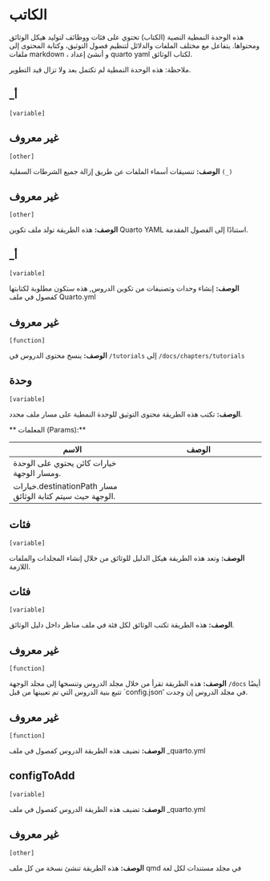 # الكاتب

هذه الوحدة النمطية النصية (الكتاب) تحتوي على فئات ووظائف
   لتوليد هيكل الوثائق ومحتواها.
   يتفاعل مع مختلف الملفات والدلائل لتنظيم
   فصول التوثيق، وكتابة المحتوى إلى ملفات markdown ،
   و أنشئ إعداد quarto yaml لكتاب الوثائق.
 
   ملاحظة: هذه الوحدة النمطية لم تكتمل بعد ولا تزال قيد التطوير.



## _أ 
`[variable]`
 


## غير معروف 
`[other]`
 
**الوصف:**
تنسيقات أسماء الملفات عن طريق إزالة جميع الشرطات السفلية `(_)`
      



## غير معروف 
`[other]`
 
**الوصف:**
هذه الطريقة تولد ملف تكوين Quarto YAML استنادًا إلى الفصول المقدمة.



## _أ 
`[variable]`
 
**الوصف:**
إنشاء وحدات وتصنيفات من تكوين الدروس, هذه ستكون مطلوبة لكتابتها كفصول في ملف Quarto.yml
     
      



## غير معروف 
`[function]`
 
**الوصف:**
ينسخ محتوى الدروس في `/tutorials` إلى `/docs/chapters/tutorials`
     
      



## وحدة 
`[variable]`
 
**الوصف:**
تكتب هذه الطريقة محتوى التوثيق للوحدة النمطية على مسار ملف محدد.

** المعلمات (Params):**

| الاسم | الوصف |
| --- | --- |
<unk> خيارات <unk> كائن يحتوي على الوحدة ومسار الوجهة. |
<unk> خيارات.destinationPath <unk> مسار الوجهة حيث سيتم كتابة الوثائق. |



## فئات 
`[variable]`
 
**الوصف:**
وتعد هذه الطريقة هيكل الدليل للوثائق من خلال إنشاء المجلدات والملفات اللازمة.



## فئات 
`[variable]`
 
**الوصف:**
هذه الطريقة تكتب الوثائق لكل فئة في ملف مناظر داخل دليل الوثائق.



## غير معروف 
`[function]`
 
**الوصف:**
هذه الطريقة تقرأ من خلال مجلد الدروس وتنسخها إلى مجلد الوجهة `/docs` أيضًا
      تتبع بنية الدروس التي تم تعيينها من قبل `config.json' في مجلد الدروس إن وجدت.
     
      



## غير معروف 
`[function]`
 
**الوصف:**
تضيف هذه الطريقة الدروس كفصول في ملف _quarto.yml
     
      



## configToAdd 
`[variable]`
 
**الوصف:**
تضيف هذه الطريقة الدروس كفصول في ملف _quarto.yml
     
      



## غير معروف 
`[other]`
 
**الوصف:**
هذه الطريقة تنشئ نسخة من كل ملف qmd في مجلد مستندات لكل لغة

